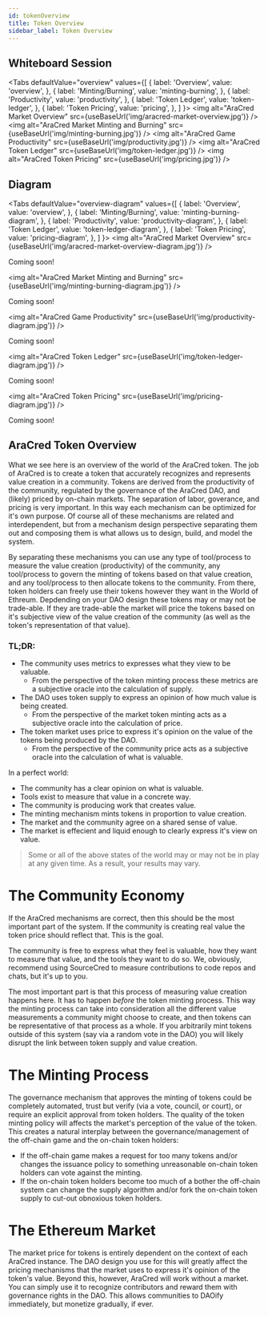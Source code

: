 ```yaml
---
id: tokenOverview
title: Token Overview 
sidebar_label: Token Overview 
---
```



## Whiteboard Session

<Tabs
  defaultValue="overview"
  values={[
    { label: 'Overview', value: 'overview', },
    { label: 'Minting/Burning', value: 'minting-burning', },
    { label: 'Productivity', value: 'productivity', },
    { label: 'Token Ledger', value: 'token-ledger', },
    { label: 'Token Pricing', value: 'pricing', },
  ]
}>
    <TabItem value="overview">
        <img alt="AraCred Market Overview" src={useBaseUrl('img/aracred-market-overview.jpg')} />
    </TabItem>
    <TabItem value="minting-burning">
        <img alt="AraCred Market Minting and Burning" src={useBaseUrl('img/minting-burning.jpg')} />
    </TabItem>
    <TabItem value="productivity">
        <img alt="AraCred Game Productivity" src={useBaseUrl('img/productivity.jpg')} />
    </TabItem>
    <TabItem value="token-ledger">
        <img alt="AraCred Token Ledger" src={useBaseUrl('img/token-ledger.jpg')} />
    </TabItem>
    <TabItem value="pricing">
        <img alt="AraCred Token Pricing" src={useBaseUrl('img/pricing.jpg')} />
    </TabItem>
</Tabs>

## Diagram

<Tabs
  defaultValue="overview-diagram"
  values={[
    { label: 'Overview', value: 'overview', },
    { label: 'Minting/Burning', value: 'minting-burning-diagram', },
    { label: 'Productivity', value: 'productivity-diagram', },
    { label: 'Token Ledger', value: 'token-ledger-diagram', },
    { label: 'Token Pricing', value: 'pricing-diagram', },
  ]
}>
    <TabItem value="overview-diagram">
        <img alt="AraCred Market Overview" src={useBaseUrl('img/aracred-market-overview-diagram.jpg')} />
        <p>Coming soon!</p>
    </TabItem>
    <TabItem value="minting-burning-diagram">
        <img alt="AraCred Market Minting and Burning" src={useBaseUrl('img/minting-burning-diagram.jpg')} />
        <p>Coming soon!</p>
    </TabItem>
    <TabItem value="productivity-diagram">
        <img alt="AraCred Game Productivity" src={useBaseUrl('img/productivity-diagram.jpg')} />
        <p>Coming soon!</p>
    </TabItem>
    <TabItem value="token-ledger-diagram">
        <img alt="AraCred Token Ledger" src={useBaseUrl('img/token-ledger-diagram.jpg')} />
        <p>Coming soon!</p>
    </TabItem>
    <TabItem value="pricing-diagram">
        <img alt="AraCred Token Pricing" src={useBaseUrl('img/pricing-diagram.jpg')} />
        <p>Coming soon!</p>
    </TabItem>
</Tabs>

## AraCred Token Overview

What we see here is an overview of the world of the AraCred token. The job of AraCred is to create a token that accurately recognizes and represents value creation in a community. Tokens are derived from the productivity of the community, regulated by the governance of the AraCred DAO, and (likely) priced by on-chain markets. The separation of labor, goverance, and pricing is very important. In this way each mechanism can be optimized for it's own purpose. Of course all of these mechanisms are related and interdependent, but from a mechanism design perspective separating them out and composing them is what allows us to design, build, and model the system. 

By separating these mechanisms you can use any type of tool/process to measure the value creation (productivity) of the community, any tool/process to govern the minting of tokens based on that value creation, and any tool/process to then allocate tokens to the community. From there, token holders can freely use their tokens however they want in the World of Ethreum. Depdending on your DAO design these tokens may or may not be trade-able. If they are trade-able the market will price the tokens based on it's subjective view of the value creation of the community (as well as the token's representation of that value). 

### TL;DR:
- The community uses metrics to expresses what they view to be valuable.
  - From the perspective of the token minting process these metrics are a subjective oracle into the calculation of supply.
- The DAO uses token supply to express an opinion of how much value is being created.
  - From the perspective of the market token minting acts as a subjective oracle into the calculation of price.
- The token market uses price to express it's opinion on the value of the tokens being produced by the DAO.
  - From the perspective of the community price acts as a subjective oracle into the calculation of what is valuable.

In a perfect world:
- The community has a clear opinion on what is valuable.
- Tools exist to measure that value in a concrete way.
- The community is producing work that creates value. 
- The minting mechanism mints tokens in proportion to value creation.
- The market and the community agree on a shared sense of value.
- The market is effecient and liquid enough to clearly express it's view on value.  

<blockquote>Some or all of the above states of the world may or may not be in play at any given time. As a result, your results may vary.</blockquote>

# The Community Economy

If the AraCred mechanisms are correct, then this should be the most important part of the system. If the community is creating real value the token price should reflect that. This is the goal.

The community is free to express what they feel is valuable, how they want to measure that value, and the tools they want to do so. We, obviously, recommend using SourceCred to measure contributions to code repos and chats, but it's up to you. 

The most important part is that this process of measuring value creation happens here. It has to happen _before_ the token minting process. This way the minting process can take into consideration all the different value measurements a community might choose to create, and then tokens can be representative of that process as a whole. If you arbitrarily mint tokens outside of this system (say via a random vote in the DAO) you will likely disrupt the link between token supply and value creation. 

# The Minting Process

The governance mechanism that approves the minting of tokens could be completely automated, trust but verify (via a vote, council, or court), or require an explicit approval from token holders. The quality of the token minting policy will affects the market's perception of the value of the token. This creates a natural interplay between the governance/management of the off-chain game and the on-chain token holders:
- If the off-chain game makes a request for too many tokens and/or changes the issuance policy to something unreasonable on-chain token holders can vote against the minting.
- If the on-chain token holders become too much of a bother the off-chain system can change the supply algorithm and/or fork the on-chain token supply to cut-out obnoxious token holders.

# The Ethereum Market

The market price for tokens is entirely dependent on the context of each AraCred instance. The DAO design you use for this will greatly affect the pricing mechanisms that the market uses to express it's opinion of the token's value. Beyond this, however, AraCred will work without a market. You can simply use it to recognize contributors and reward them with governance rights in the DAO. This allows communities to DAOify immediately, but monetize gradually, if ever.  